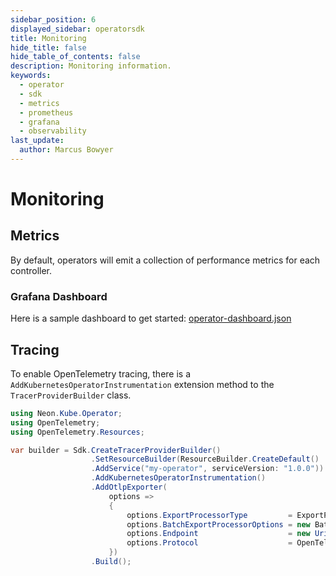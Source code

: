 ```yaml
---
sidebar_position: 6
displayed_sidebar: operatorsdk
title: Monitoring
hide_title: false
hide_table_of_contents: false
description: Monitoring information.
keywords:
  - operator 
  - sdk 
  - metrics 
  - prometheus 
  - grafana
  - observability
last_update:
  author: Marcus Bowyer
---
```


# Monitoring

## Metrics

By default, operators will emit a collection of performance metrics for each controller.

### Grafana Dashboard

Here is a sample dashboard to get started: [operator-dashboard.json](./assets/operator-dashboard.json)

## Tracing

To enable OpenTelemetry tracing, there is a `AddKubernetesOperatorInstrumentation` extension method to the `TracerProviderBuilder` class.

```csharp
using Neon.Kube.Operator;
using OpenTelemetry;
using OpenTelemetry.Resources;

var builder = Sdk.CreateTracerProviderBuilder()
                  .SetResourceBuilder(ResourceBuilder.CreateDefault()
                  .AddService("my-operator", serviceVersion: "1.0.0"))
                  .AddKubernetesOperatorInstrumentation()
                  .AddOtlpExporter(
                      options =>
                      {
                          options.ExportProcessorType         = ExportProcessorType.Batch;
                          options.BatchExportProcessorOptions = new BatchExportProcessorOptions<Activity>();
                          options.Endpoint                    = new Uri("otel-collector-uri");
                          options.Protocol                    = OpenTelemetry.Exporter.OtlpExportProtocol.Grpc;
                      })
                  .Build();
```
